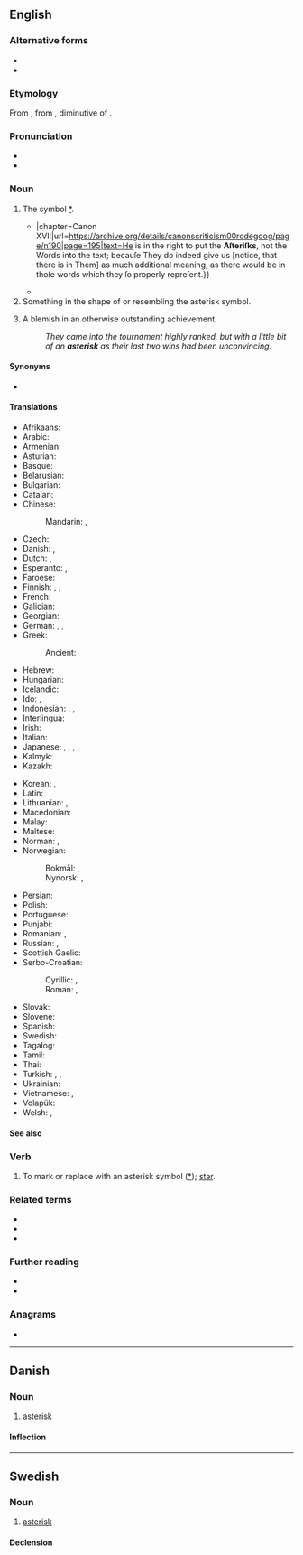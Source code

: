{{also|asterix|Asterix}}

==English==

===Alternative forms===
* {{alter|en|asterisc}}
* {{alter|en|asterix||eye dialect}}

===Etymology===
{{root|en|ine-pro|*h₂eHs-}}
From {{bor|en|LL.|asteriscus}}, from {{der|en|grc|ἀστερίσκος|t=a little star, asterisk, used in manuscripts to mark passages}}, diminutive of {{m|grc|ἀστήρ|t=a star}}.

===Pronunciation===
* {{IPA|en|/ˈæstəɹɪsk/|/ˈæstɹɪsk/}}
* {{audio|en|en-us-asterisk.ogg|Audio (US)}}

===Noun===
{{en-noun}}

# The symbol [[*]].
#* {{quote-book|en|year=1754|author=Thomas Edwards|publisher=C. Bathurſt|title=The Canons of Criticiſm{{...}}|chapter=Canon XVII|url=https://archive.org/details/canonscriticism00rodegoog/page/n190|page=195|text=He is in the right to put the '''Aſteriſks''', not the Words into the text; becauſe They do indeed give us [notice, that there is in Them] as much additional meaning, as there would be in thoſe words which they ſo properly repreſent.}}
#* {{quote-book|en|year=1837|author={{w|Letitia Elizabeth Landon}}|title=Ethel Churchill|volume=2|page=13|text="I having been looking at your pamphlet, and shewing it, but I mention no names. I don't see the use of names, for my part, unless it be to put in '''asterisks'''. It is—yes—very, indeed."

}}
# Something in the shape of or resembling the asterisk symbol.
# {{lb|en|sports|US}} A blemish in an otherwise outstanding achievement.
#: ''They came into the tournament highly ranked, but with a little bit of an '''asterisk''' as their last two wins had been unconvincing.''

====Synonyms====
* {{sense|symbol}} {{l|en|star}}

====Translations====
{{trans-top|symbol used to highlight words or sentences}}
* Afrikaans: {{t|af|asterisk}}
* Arabic: {{t|ar|إِجَّامَة|f}}
* Armenian: {{t+|hy|աստղանիշ}}
* Asturian: {{t|ast|asteriscu|m}}
* Basque: {{t|eu|istartxo}}
* Belarusian: {{t|be|зо́рачка|f|sc=Cyrl}}
* Bulgarian: {{t|bg|зве́здичка|f|sc=Cyrl}}
* Catalan: {{t+|ca|asterisc|m}}
* Chinese:
*: Mandarin: {{t+|cmn|星號|sc=Hani}}, {{t+|cmn|星号|tr=xīnghào|sc=Hani}}
* Czech: {{t+|cs|hvězdička|f}}
* Danish: {{t|da|asterisk|c}}, {{t+|da|stjerne|c}}
* Dutch: {{t+|nl|asterisk|f}}, {{t+|nl|sterretje|n}}
* Esperanto: {{t|eo|steleto}}, {{t|eo|asterisko}}
* Faroese: {{t|fo|asteriksur|m}}
* Finnish: {{t+|fi|asteriski}}, {{t+|fi|tähti}}, {{t|fi|[[tähti]]-[[merkki]]}}
* French: {{t+|fr|astérisque|m}}
* Galician: {{t|gl|asterisco|m}}
* Georgian: {{t|ka|ვარსკვლავი|sc=Geor}}
* German: {{t+|de|Sternchen|n}}, {{t+|de|Asterisk|m}}, {{t+|de|Asteriskus|m}}
* Greek: {{t+|el|αστερίσκος|m|sc=Grek}}
*: Ancient: {{t|grc|ἀστερίσκος|m}}
* Hebrew: {{t|he|כּוֹכָבִית|f|tr=kokhavít|sc=Hebr}}
* Hungarian: {{t+|hu|csillag}}
* Icelandic: {{t+|is|stjörnumerki|n}}
* Ido: {{t+|io|steleto}}, {{t+|io|asterisko}}
* Indonesian: {{t|id|tanda bintang}}, {{t+|id|bintang}}, {{t|id|asterik}}
* Interlingua: {{t|ia|asterisco}}
* Irish: {{t+|ga|réalta|f}}
* Italian: {{t+|it|asterisco|m}}
* Japanese: {{t+|ja|アスタリスク|tr=asutarisuku}}, {{t|ja|星印|tr=ほしじるし, hoshi jirushi}}, {{t|ja|星号|tr=せいごう, seigō}}, {{t+|ja|スター|tr=sutā|sc=Jpan}}, {{t+|ja|アステリスク|tr=asuterisuku}}
* Kalmyk: {{t|xal|астериск}}
* Kazakh: {{t|kk|жұлдызша}}
{{trans-mid}}
* Korean: {{t+|ko|별표}}, {{t|ko|애스터리스크}}
* Latin: {{t|la|asterīscus|m}}
* Lithuanian: {{t|lt|asteriskas|m}}, {{t|lt|žvaigždutė|f}}
* Macedonian: {{t|mk|ѕвездичка|f|sc=Cyrl}}
* Malay: {{t|ms|tanda bintang}}
* Maltese: {{t|mt|asteriks}}
* Norman: {{t|nrf|astérisque|m}}, {{t|nrf|êtaile|f}}
* Norwegian:
*: Bokmål: {{t+|nb|asterisk|m}}, {{t+|nb|stjerne|m|f}}
*: Nynorsk: {{t|nn|asterisk|m}}, {{t+|nn|stjerne|f}}
* Persian: {{t+|fa|ستاره|tr=setâre}}
* Polish: {{t+|pl|gwiazdka|f}}
* Portuguese: {{t+|pt|asterisco|m}}
* Punjabi: {{t+|pa|ਤਾਰਾ|m|tr=tārā}}
* Romanian: {{t+|ro|asterisc|n}}, {{t+|ro|steluță|f}}
* Russian: {{t+|ru|звёздочка|f}}, {{t+|ru|астери́ск|m}}
* Scottish Gaelic: {{t|gd|reul|f}}
* Serbo-Croatian:
*: Cyrillic: {{t|sh|звездица|f}}, {{t|sh|астериск|m}}
*: Roman: {{t+|sh|zvezdica|f}}, {{t+|sh|asterisk|m}}
* Slovak: {{t|sk|hviezdička|f}}
* Slovene: {{t|sl|zvezdica|f}}
* Spanish: {{t+|es|asterisco|m}}
* Swedish: {{t+|sv|asterisk|c}}
* Tagalog: {{t|tl|talantanda}}
* Tamil: {{t+|ta|உடுக்குறி}}
* Thai: {{t+|th|ดอกจัน}}
* Turkish: {{t+|tr|asterisk}}, {{t|tr|yıldız imi}}, {{t|tr|yıldız işareti}}
* Ukrainian: {{t+|uk|зі́рочка|f|sc=Cyrl}}
* Vietnamese: {{t|vi|dấu sao}}, {{t|vi|dấu hoa thị}}
* Volapük: {{t+|vo|stelül}}
* Welsh: {{t+|cy|seren|f}}, {{t|cy|serennig|f}}
{{trans-bottom}}

====See also====
{{typography marks}}

===Verb===
{{en-verb}}

# {{lb|en|transitive}} To mark or replace with an asterisk symbol ([[*]]); [[star]].

===Related terms===
* {{l|en|aster}}
* {{l|en|asterism}}
* {{l|en|asteroid}}

===Further reading===
* {{R:Webster 1913}}
* {{R:Century 1911}}

===Anagrams===
* {{anagrams|en|a=aeikrsst|sarkiest|skaiters}}

----

==Danish==
{{wikipedia|lang=da}}

===Noun===
{{da-noun|en|er}}

# [[#English|asterisk]]

====Inflection====
{{da-noun-infl|en|er}}

----

==Swedish==

===Noun===
{{sv-noun|c}}

# [[#English|asterisk]]

====Declension====
{{sv-infl-noun-c-er}}